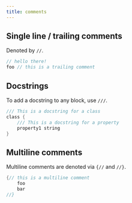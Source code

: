 ```yaml
---
title: comments
---
```


## Single line / trailing comments

Denoted by `//`.

```rust
// hello there!
foo // this is a trailing comment
```

## Docstrings

To add a docstring to any block, use `///`.

```rust
/// This is a docstring for a class
class {
    /// This is a docstring for a property
    property1 string
}
```

## Multiline comments

Multiline comments are denoted via `{//` and `//}`.

```rust
{// this is a multiline comment
    foo
    bar
//}
```

